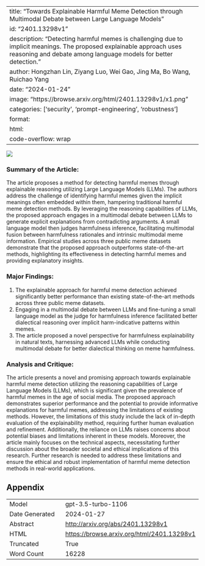 
---
title: "Towards Explainable Harmful Meme Detection through Multimodal Debate between Large Language Models"
id: "2401.13298v1"
description: "Detecting harmful memes is challenging due to implicit meanings. The proposed explainable approach uses reasoning and debate among language models for better detection."
author: Hongzhan Lin, Ziyang Luo, Wei Gao, Jing Ma, Bo Wang, Ruichao Yang
date: "2024-01-24"
image: "https://browse.arxiv.org/html/2401.13298v1/x1.png"
categories: ['security', 'prompt-engineering', 'robustness']
format:
  html:
    code-overflow: wrap
---

![](https://browse.arxiv.org/html/2401.13298v1/x1.png)

### **Summary of the Article:**

The article proposes a method for detecting harmful memes through explainable reasoning utilizing Large Language Models (LLMs). The authors address the challenge of identifying harmful memes given the implicit meanings often embedded within them, hampering traditional harmful meme detection methods. By leveraging the reasoning capabilities of LLMs, the proposed approach engages in a multimodal debate between LLMs to generate explicit explanations from contradicting arguments. A small language model then judges harmfulness inference, facilitating multimodal fusion between harmfulness rationales and intrinsic multimodal meme information. Empirical studies across three public meme datasets demonstrate that the proposed approach outperforms state-of-the-art methods, highlighting its effectiveness in detecting harmful memes and providing explanatory insights.

### **Major Findings:**
1. The explainable approach for harmful meme detection achieved significantly better performance than existing state-of-the-art methods across three public meme datasets.
2. Engaging in a multimodal debate between LLMs and fine-tuning a small language model as the judge for harmfulness inference facilitated better dialectical reasoning over implicit harm-indicative patterns within memes.
3. The article proposed a novel perspective for harmfulness explainability in natural texts, harnessing advanced LLMs while conducting multimodal debate for better dialectical thinking on meme harmfulness.

### **Analysis and Critique:**
The article presents a novel and promising approach towards explainable harmful meme detection utilizing the reasoning capabilities of Large Language Models (LLMs), which is significant given the prevalence of harmful memes in the age of social media. The proposed approach demonstrates superior performance and the potential to provide informative explanations for harmful memes, addressing the limitations of existing methods. However, the limitations of this study include the lack of in-depth evaluation of the explainability method, requiring further human evaluation and refinement. Additionally, the reliance on LLMs raises concerns about potential biases and limitations inherent in these models. Moreover, the article mainly focuses on the technical aspects, necessitating further discussion about the broader societal and ethical implications of this research. Further research is needed to address these limitations and ensure the ethical and robust implementation of harmful meme detection methods in real-world applications.

## Appendix

|          |          |
|----------|----------|
| Model     | gpt-3.5-turbo-1106       |
| Date Generated     | 2024-01-27       |
| Abstract | [http://arxiv.org/abs/2401.13298v1](http://arxiv.org/abs/2401.13298v1)        |
| HTML     | [https://browse.arxiv.org/html/2401.13298v1](https://browse.arxiv.org/html/2401.13298v1)       |
| Truncated       | True       |
| Word Count       | 16228       |